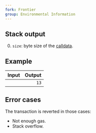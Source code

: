 ```yaml
---
fork: Frontier
group: Environmental Information
---
```


## Stack output

0. `size`: byte size of the [calldata](/about).

## Example

| Input | Output |
|------:|-------:|
|  | `13` |

## Error cases

The transaction is reverted in those cases:
- Not enough gas.
- Stack overflow.

